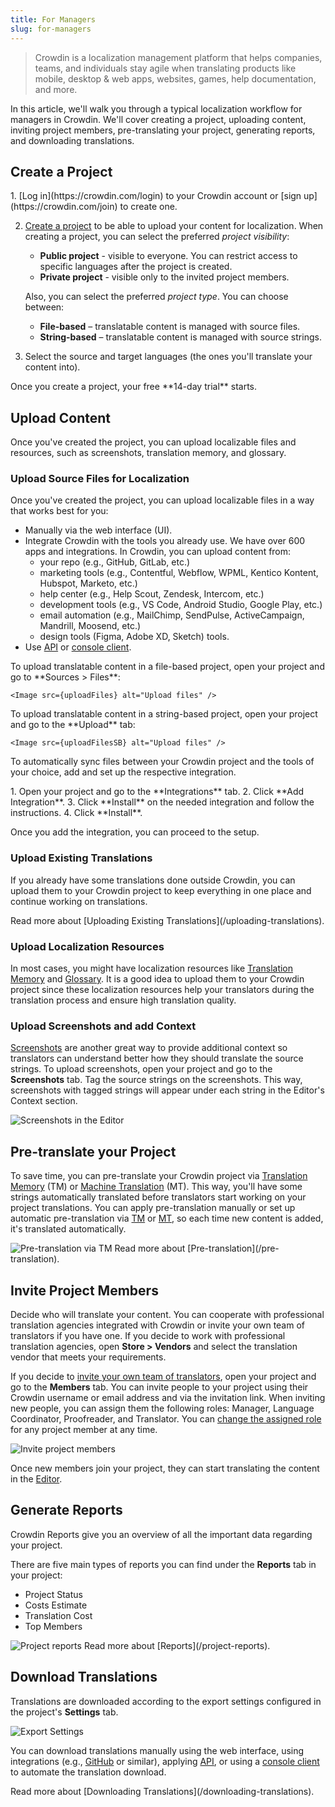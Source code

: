 ```yaml
---
title: For Managers
slug: for-managers
---
```



> Crowdin is a localization management platform that helps companies, teams, and individuals stay agile when translating products like mobile, desktop & web apps, websites, games, help documentation, and more.

In this article, we'll walk you through a typical localization workflow for managers in Crowdin. We'll cover creating a project, uploading content, inviting project members, pre-translating your project, generating reports, and downloading translations.

## Create a Project

<Steps>
  1. [Log in](https://crowdin.com/login) to your Crowdin account or [sign up](https://crowdin.com/join) to create one.

  2. [Create a project](/creating-project) to be able to upload your content for localization. When creating a project, you can select the preferred *project visibility*:

      * <Icon name="mdi:earth" class="inline-icon" /> **Public project** - visible to everyone. You can restrict access to specific languages after the project is created.
      * <Icon name="mdi:lock" class="inline-icon" /> **Private project** - visible only to the invited project members.

      Also, you can select the preferred *project type*. You can choose between:

      * <Icon name="mdi:file-document" class="inline-icon" /> **File-based** &ndash; translatable content is managed with source files.
      * <Icon name="mdi:format-list-bulleted" class="inline-icon" /> **String-based** &ndash; translatable content is managed with source strings.

  3. Select the source and target languages (the ones you'll translate your content into).
</Steps>

<Aside>
  Once you create a project, your free **14-day trial** starts.
</Aside>

## Upload Content

Once you've created the project, you can upload localizable files and resources, such as screenshots, translation memory, and glossary.

### Upload Source Files for Localization

Once you've created the project, you can upload localizable files in a way that works best for you:

* Manually via the web interface (UI).
* Integrate Crowdin with the tools you already use. We have over 600 apps and integrations. In Crowdin, you can upload content from:
  * your repo (e.g., GitHub, GitLab, etc.)
  * marketing tools (e.g., Contentful, Webflow, WPML, Kentico Kontent, Hubspot, Marketo, etc.)
  * help center (e.g., Help Scout, Zendesk, Intercom, etc.)
  * development tools (e.g., VS Code, Android Studio, Google Play, etc.)
  * email automation (e.g., MailChimp, SendPulse, ActiveCampaign, Mandrill, Moosend, etc.)
  * design tools (Figma, Adobe XD, Sketch) tools.
* Use [API](https://developer.crowdin.com/api/v2/) or [console client](https://crowdin.github.io/crowdin-cli/).

<Tabs syncKey="projectType">
  <TabItem label="File-based project">
    To upload translatable content in a file-based project, open your project and go to **Sources > Files**:

    <Image src={uploadFiles} alt="Upload files" />
  </TabItem>
  <TabItem label="String-based project">
    To upload translatable content in a string-based project, open your project and go to the **Upload** tab:

    <Image src={uploadFilesSB} alt="Upload files" />
  </TabItem>
</Tabs>

To automatically sync files between your Crowdin project and the tools of your choice, add and set up the respective integration.

<Steps>
  1. Open your project and go to the **Integrations** tab.
  2. Click **Add Integration**.
  3. Click **Install** on the needed integration and follow the instructions.
  4. Click **Install**.
</Steps>

Once you add the integration, you can proceed to the setup.

<LinkCard
  title="View a list of tools you can integrate with Crowdin"
  href="https://store.crowdin.com"
  target="_blank"
/>

### Upload Existing Translations

If you already have some translations done outside Crowdin, you can upload them to your Crowdin project to keep everything in one place and continue working on translations.

<ReadMore>
  Read more about [Uploading Existing Translations](/uploading-translations).
</ReadMore>

### Upload Localization Resources

In most cases, you might have localization resources like [Translation Memory](/translation-memory) and [Glossary](/glossary). It is a good idea to upload them to your Crowdin project since these localization resources help your translators during the translation process and ensure high translation quality.

### Upload Screenshots and add Context

[Screenshots](/screenshots) are another great way to provide additional context so translators can understand better how they should translate the source strings. To upload screenshots, open your project and go to the **Screenshots** tab. Tag the source strings on the screenshots. This way, screenshots with tagged strings will appear under each string in the Editor's Context section.

<Image src={screenshotsInEditor} alt="Screenshots in the Editor" />

<CardGrid>
  <LinkCard
    title="Read more about Context features in Crowdin"
    description="No Context, No Quality. Give Translators Context to Get Better Translations."
    href="https://crowdin.com/blog/2019/11/05/no-context-no-quality-give-translators-context-to-get-better-translations"
    target="_blank"
  />
  <LinkCard
    title="Translate Your UI with Crowdin's Screen Translation Feature"
    description="Crowdin's Screen Translation simplifies UI localization by allowing users to translate interface elements with a real-time preview of your app design."
    href="https://crowdin.com/translate-ui-with-crowdin"
    target="_blank"
  />
</CardGrid>

## Pre-translate your Project

To save time, you can pre-translate your Crowdin project via [Translation Memory](/translation-memory) (TM) or [Machine Translation](/machine-translation) (MT). This way, you'll have some strings automatically translated before translators start working on your project translations. You can apply pre-translation manually or set up automatic pre-translation via [TM](/project-settings/translation-memories) or [MT](/project-settings/machine-translation), so each time new content is added, it's translated automatically.

<Image src={preTranslation} alt="Pre-translation via TM" />

<ReadMore>
  Read more about [Pre-translation](/pre-translation).
</ReadMore>

## Invite Project Members

Decide who will translate your content. You can cooperate with professional translation agencies integrated with Crowdin or invite your own team of translators if you have one. If you decide to work with professional translation agencies, open **Store > Vendors** and select the translation vendor that meets your requirements.

If you decide to [invite your own team of translators](/team-management), open your project and go to the **Members** tab. You can invite people to your project using their Crowdin username or email address and via the invitation link. When inviting new people, you can assign them the following roles: Manager, Language Coordinator, Proofreader, and Translator. You can [change the assigned role](/team-management) for any project member at any time.

<Image src={inviteDialog} alt="Invite project members" />

Once new members join your project, they can start translating the content in the [Editor](/online-editor).

## Generate Reports

Crowdin Reports give you an overview of all the important data regarding your project.

There are five main types of reports you can find under the **Reports** tab in your project:

* Project Status
* Costs Estimate
* Translation Cost
* Top Members

<Image src={reportsGeneral} alt="Project reports" />

<ReadMore>
  Read more about [Reports](/project-reports).
</ReadMore>

## Download Translations

Translations are downloaded according to the export settings configured in the project's **Settings** tab.

<Image src={projectSettingsExport} alt="Export Settings" />

You can download translations manually using the web interface, using integrations (e.g., [GitHub](/github-integration) or similar), applying [API](https://developer.crowdin.com/api/v2/), or using a [console client](https://crowdin.github.io/crowdin-cli/) to automate the translation download.

<ReadMore>
  Read more about [Downloading Translations](/downloading-translations).
</ReadMore>
